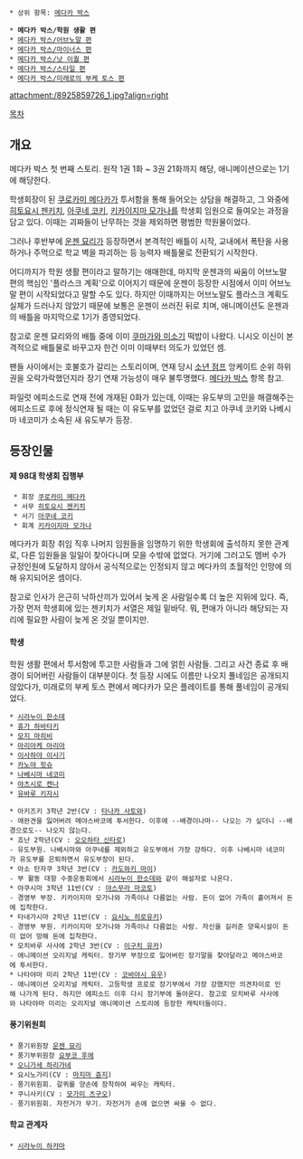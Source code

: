  * 상위 항목: [[메다카 박스]]

 * '''메다카 박스/학원 생활 편'''
 * [[메다카 박스/어브노말 편]]
 * [[메다카 박스/마이너스 편]]
 * [[메다카 박스/낫 이퀄 편]]
 * [[메다카 박스/스타일 편]]
 * [[메다카 박스/미래로의 부케 토스 편]]

attachment:/8925859726_1.jpg?align=right


[[목차]]

== 개요 ==
메다카 박스 첫 번째 스토리. 원작 1권 1화 ~ 3권 21화까지 해당, 애니메이션으로는 1기에 해당한다.

학생회장이 된 [[쿠로카미 메다카]]가 투서함을 통해 들어오는 상담을 해결하고, 그 와중에 [[히토요시 젠키치]], [[아쿠네 코키]], [[키카이지마 모가나]]를 학생회 임원으로 들여오는 과정을 담고 있다. 이때는 괴짜들이 난무하는 것을 제외하면 평범한 학원물이었다.

그러나 후반부에 [[운젠 묘리]]가 등장하면서 본격적인 배틀이 시작, 교내에서 폭탄을 사용하거나 주먹으로 학교 벽을 파괴하는 등 능력자 배틀물로 전환되기 시작한다.

어디까지가 학원 생활 편이라고 말하기는 애매한데, 마지막 운젠과의 싸움이 어브노말 편의 핵심인 '플라스크 계획'으로 이어지기 때문에 운젠이 등장한 시점에서 이미 어브노말 편이 시작되었다고 말할 수도 있다. 하지만 이때까지는 어브노말도 플라스크 계획도 실체가 드러나지 않았기 때문에 보통은 운젠이 쓰러진 뒤로 치며, 애니메이션도 운젠과의 배틀을 마지막으로 1기가 종영되었다.

참고로 운젠 묘리와의 배틀 중에 이미 [[쿠마가와 미소기]] 떡밥이 나왔다. 니시오 이신이 본격적으로 배틀물로 바꾸고자 한건 이미 이때부터 의도가 있었던 셈.

팬들 사이에서는 호불호가 갈리는 스토리이며, 연재 당시 [[소년 점프]] 앙케이트 순위 하위권을 오락가락했던지라 장기 연재 가능성이 매우 불투명했다. [[메다카 박스]] 항목 참고.

파일럿 에피소드로 연재 전에 개재된 0화가 있는데, 이때는 유도부의 고민을 해결해주는 에피소드로 후에 정식연재 될 때는 이 유도부를 없었던 걸로 치고 아쿠네 코키와 나베시마 네코미가 소속된 새 유도부가 등장. 

== 등장인물 ==
==== 제 98대 학생회 집행부 ====
  * 회장 [[쿠로카미 메다카]]
  * 서무 [[히토요시 젠키치]]
  * 서기 [[아쿠네 코키]]
  * 회계 [[키카이지마 모가나]]

메다카가 회장 취임 직후 나머지 임원들을 임명하기 위한 학생회에 출석하지 못한 관계로, 다른 임원들을 일일이 찾아다니며 모을 수밖에 없었다. 거기에 그러고도 멤버 수가 규정인원에 도달하지 않아서 공식적으로는 인정되지 않고 메다카의 초월적인 인망에 의해 유지되어온 셈이다.

참고로 인사가 은근히 낙하산끼가 있어서 늦게 온 사람일수록 더 높은 지위에 있다. 즉, 가장 먼저 학생회에 있는 젠키치가 서열은 제일 밑바닥. 뭐, 편애가 아니라 해당되는 자리에 필요한 사람이 늦게 온 것일 뿐이지만.

==== 학생 ====
학원 생활 편에서 투서함에 투고한 사람들과 그에 얽힌 사람들. 그리고 사건 종료 후 배경이 되어버린 사람들이 대부분이다. 첫 등장 시에도 이름만 나오지 풀네임은 공개되지 않았다가, 미래로의 부케 토스 편에서 메다카가 모은 플레이트를 통해 풀네임이 공개되었다.

 * [[시라누이 한소데]]
 * [[휴가 하바타키]]
 * [[모지 마히비]]
 * [[아리아케 아리아]]  
 * [[이사하야 이사기]]
 * [[카노야 힛슈]]
 * [[나베시마 네코미]]
 * [[야츠시로 켄나]]
 * [[유바루 키자시]]  

 * 아키즈키 3학년 2반(CV : [[타나카 사토와]])
 - 애완견을 잃어버려 메야스바코에 투서한다. 이후에 --배경이나마-- 나오는 가 싶더니 --배경으로도-- 나오지 않는다.
 * 죠난 2학년(CV : [[오오하타 신타로]])
 - 유도부원. 나베시마와 아쿠네를 제외하고 유도부에서 가장 강하다. 이후 나베시마 네코미가 유도부를 은퇴하면서 유도부장이 된다.
 * 아소 탄자쿠 3학년 3반(CV : [[카도와키 마이]])
 - 부 활동 대항 수중운동회에서 [[시라누이 한소데]]와 같이 해설자로 나온다.
 * 야쿠시마 3학년 11반(CV : [[야스무라 마코토]])
 - 경영부 부장. 키카이지마 모가나와 가족이나 다름없는 사람. 돈이 없어 가족이 흩어져서 돈에 집착한다.
 * 타네가시마 2학년 11반(CV : [[요시노 히로유키]])
 - 경영부 부원. 키카이지마 모가나와 가족이나 다름없는 사람. 자신을 길러준 양육시설이 돈이 없어 망해 돈에 집착한다.
 * 모치바루 사사에 2학년 3반(CV : [[이구치 유카]])
 - 애니메이션 오리지널 캐릭터. 장기부 부장으로 잃어버린 장기말을 찾아달라고 메야스바코에 투서한다.
 * 나타야마 미리 2학년 11반(CV : [[코바야시 유우]])
 - 애니메이션 오리지널 캐릭터. 고등학생 프로로 장기부에서 가장 강했지만 의견차이로 인해 나가게 된다. 하지만 에피소드 이후 다시 장기부에 돌아온다. 참고로 모치바루 사사에와 나타야마 미리는 오리지널 애니메이션 스토리에 등장한 캐릭터들이다.

==== 풍기위원회 ====
 * 풍기위원장 [[운젠 묘리]]
 * 풍기부위원장 [[요부코 후에]]
 * [[오니가세 하리가네]]
 * 요시노가리(CV : [[마지마 쥰지]])
 - 풍기위원회. 갈퀴를 양손에 장착하여 싸우는 캐릭터.
 * 쿠니사키(CV : [[모가미 츠구오]])
 - 풍기위원회. 자전거가 무기. 자전거가 손에 없으면 싸울 수 없다.

==== 학교 관계자 ====
 * [[시라누이 하카마]]
